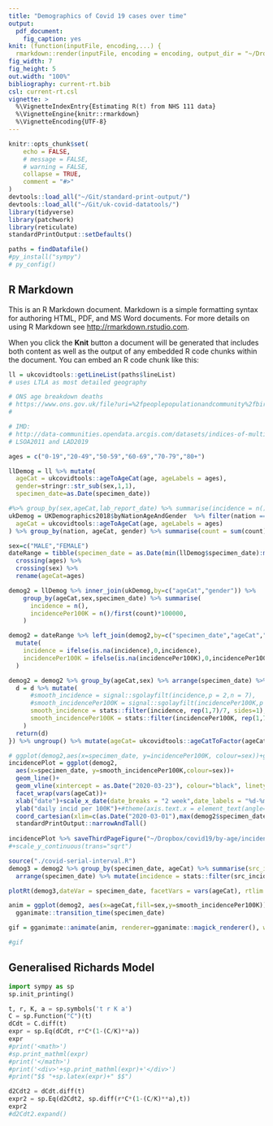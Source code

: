 ```yaml
---
title: "Demographics of Covid 19 cases over time"
output: 
  pdf_document:
    fig_caption: yes
knit: (function(inputFile, encoding,...) {
  rmarkdown::render(inputFile, encoding = encoding, output_dir = "~/Dropbox/covid19/NHS-111-rt") })
fig_width: 7
fig_height: 5
out.width: "100%"
bibliography: current-rt.bib
csl: current-rt.csl
vignette: >
  %\VignetteIndexEntry{Estimating R(t) from NHS 111 data}
  %\VignetteEngine{knitr::rmarkdown}
  %\VignetteEncoding{UTF-8}
---
```


```r
knitr::opts_chunk$set(
	echo = FALSE,
	# message = FALSE,
	# warning = FALSE,
	collapse = TRUE,
	comment = "#>"
)
devtools::load_all("~/Git/standard-print-output/")
devtools::load_all("~/Git/uk-covid-datatools/")
library(tidyverse)
library(patchwork)
library(reticulate)
standardPrintOutput::setDefaults()

paths = findDatafile()
#py_install("sympy")
# py_config()
```

## R Markdown

This is an R Markdown document. Markdown is a simple formatting syntax for authoring HTML, PDF, and MS Word documents. For more details on using R Markdown see <http://rmarkdown.rstudio.com>.

When you click the **Knit** button a document will be generated that includes both content as well as the output of any embedded R code chunks within the document. You can embed an R code chunk like this:

```r
ll = ukcovidtools::getLineList(paths$lineList)
# uses LTLA as most detailed geography

# ONS age breakdown deaths
# https://www.ons.gov.uk/file?uri=%2fpeoplepopulationandcommunity%2fbirthsdeathsandmarriages%2fdeaths%2fdatasets%2fweeklyprovisionalfiguresondeathsregisteredinenglandandwales%2f2020/publishedweek172020.xlsx
# 

# IMD:
# http://data-communities.opendata.arcgis.com/datasets/indices-of-multiple-deprivation-imd-2019
# LSOA2011 and LAD2019

ages = c("0-19","20-49","50-59","60-69","70-79","80+")

llDemog = ll %>% mutate(
  ageCat = ukcovidtools::ageToAgeCat(age, ageLabels = ages), 
  gender=stringr::str_sub(sex,1,1), 
  specimen_date=as.Date(specimen_date))

#%>% group_by(sex,ageCat,lab_report_date) %>% summarise(incidence = n())
ukDemog = UKDemographics2018$byNationAgeAndGender  %>% filter(nation == "England") %>% mutate(
  ageCat = ukcovidtools::ageToAgeCat(age, ageLabels = ages)
) %>% group_by(nation, ageCat, gender) %>% summarise(count = sum(count))

sex=c("MALE","FEMALE")
dateRange = tibble(specimen_date = as.Date(min(llDemog$specimen_date):max(llDemog$specimen_date),"1970-01-01")) %>% 
  crossing(ages) %>% 
  crossing(sex) %>%
  rename(ageCat=ages)

demog2 = llDemog %>% inner_join(ukDemog,by=c("ageCat","gender")) %>%   
    group_by(ageCat,sex,specimen_date) %>% summarise(
      incidence = n(),
      incidencePer100K = n()/first(count)*100000,
    ) 

demog2 = dateRange %>% left_join(demog2,by=c("specimen_date","ageCat","sex")) %>% 
  mutate(
    incidence = ifelse(is.na(incidence),0,incidence),
    incidencePer100K = ifelse(is.na(incidencePer100K),0,incidencePer100K)
  )

demog2 = demog2 %>% group_by(ageCat,sex) %>% arrange(specimen_date) %>% group_modify(function(d,g,...) {
  d = d %>% mutate(
      #smooth_incidence = signal::sgolayfilt(incidence,p = 2,n = 7),
      #smooth_incidencePer100K = signal::sgolayfilt(incidencePer100K,p = 2,n = 7),
      smooth_incidence = stats::filter(incidence, rep(1,7)/7, sides=1),
      smooth_incidencePer100K = stats::filter(incidencePer100K, rep(1,7)/7, sides=1),
    )
  return(d)
}) %>% ungroup() %>% mutate(ageCat= ukcovidtools::ageCatToFactor(ageCat, ageLabels = ages)) %>% filter(specimen_date < max(specimen_date)-4)
```

```r
# ggplot(demog2,aes(x=specimen_date, y=incidencePer100K, colour=sex))+geom_line()+facet_wrap(vars(ageCat))#+scale_y_continuous(trans="sqrt")
incidencePlot = ggplot(demog2,
  aes(x=specimen_date, y=smooth_incidencePer100K,colour=sex))+
  geom_line()+
  geom_vline(xintercept = as.Date("2020-03-23"), colour="black", linetype="dashed")+
  facet_wrap(vars(ageCat))+
  xlab("date")+scale_x_date(date_breaks = "2 week",date_labels = "%d-%m")+
  ylab("daily incid per 100K")+#theme(axis.text.x = element_text(angle=90,vjust=0.5))+
  coord_cartesian(xlim=c(as.Date("2020-03-01"),max(demog2$specimen_date,na.rm = TRUE)))+
  standardPrintOutput::narrowAndTall()
  
incidencePlot %>% saveThirdPageFigure("~/Dropbox/covid19/by-age/incidenceDynamics")
#+scale_y_continuous(trans="sqrt")
```

```r
source("./covid-serial-interval.R")
demog3 = demog2 %>% group_by(specimen_date, ageCat) %>% summarise(src_incidence = sum(incidence)) %>% ungroup() %>% group_by(ageCat) %>%
  arrange(specimen_date) %>% mutate(incidence = stats::filter(src_incidence, rep(1,7)/7)) %>% group_by(ageCat) %>% tidyEstimateRt(cfg,dateVar = specimen_date,incidenceVar = incidence,window = 7) %>% deltaR0timeseries(dateVar = specimen_date)
```

```r
plotRt(demog3,dateVar = specimen_date, facetVars = vars(ageCat), rtlim = c(0.5,1.5)) %>% saveThirdPageFigure("~/Dropbox/covid19/by-age/rtByAge")
```


```r
anim = ggplot(demog2, aes(x=ageCat,fill=sex,y=smooth_incidencePer100K))+geom_histogram(stat="identity",position="dodge", size=0.7,binwidth = 1)+#scale_y_continuous(trans="sqrt")+
  gganimate::transition_time(specimen_date)

gif = gganimate::animate(anim, renderer=gganimate::magick_renderer(), width=800, height=600, nframes=100)

#gif
```

## Generalised Richards Model

```python

import sympy as sp
sp.init_printing()

t, r, K, a = sp.symbols('t r K a')
C = sp.Function("C")(t)
dCdt = C.diff(t)
expr = sp.Eq(dCdt, r*C*(1-(C/K)**a))
expr
#print('<math>')
#sp.print_mathml(expr)
#print('</math>')
#print('<div>'+sp.print_mathml(expr)+'</div>')
#print("$$ "+sp.latex(expr)+" $$")

d2Cdt2 = dCdt.diff(t)
expr2 = sp.Eq(d2Cdt2, sp.diff(r*C*(1-(C/K)**a),t))
expr2
#d2Cdt2.expand()

```


